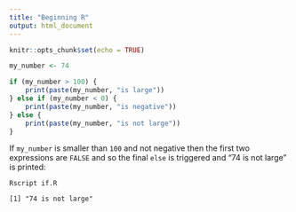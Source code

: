 ```yaml
---
title: "Beginning R"
output: html_document
---
```


```r
knitr::opts_chunk$set(echo = TRUE)
```

```R
my_number <- 74

if (my_number > 100) {
    print(paste(my_number, "is large"))
} else if (my_number < 0) {
    print(paste(my_number, "is negative"))
} else {
    print(paste(my_number, "is not large"))
}
```

If `my_number` is smaller than `100` and not negative then the first two
expressions are `FALSE` and so the final `else` is triggered and 
"74 is not large" is printed:

```
Rscript if.R

[1] "74 is not large"
```

